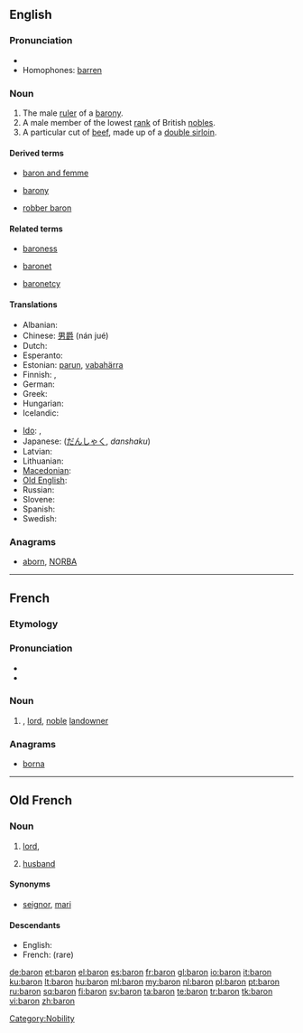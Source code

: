 {{also|barón}}
==English==
{{wikipedia}}

===Pronunciation===
* {{rhymes|ærən}}
* Homophones: [[barren]] {{italbrac|in some accents}}

===Noun===
{{en-noun}}

# The male [[ruler]] of a [[barony]].
# A male member of the lowest [[rank]] of British [[noble]]s.
# A particular cut of [[beef]], made up of a [[double sirloin]].

====Derived terms====
{{rel-top3|Terms derived from "baron"}}
* [[baron and femme]]
{{rel-mid3}}
* [[barony]]
{{rel-mid3}}
* [[robber baron]]
{{rel-bottom}}

====Related terms====
{{rel-top3|Terms etymologically related to "baron"}}
* [[baroness]]
{{rel-mid3}}
* [[baronet]]
{{rel-mid3}}
* [[baronetcy]]
{{rel-bottom}}

====Translations====
{{trans-top|male ruler of a barony}}
* Albanian: {{t+|sq|baron|m|xs=Albanian}}
* Chinese: [[男爵]] (nán jué)
* Dutch: {{t+|nl|baron|m}}
* Esperanto: {{t-|eo|barono|xs=Esperanto}}
* Estonian: [[parun]], [[vabahärra]]
* Finnish: {{t-|fi|vapaaherra}}, {{t-|fi|paroni}}
* German: {{t+|de|Baron|m}}
* Greek: {{t+|el|βαρόνος|m}}
* Hungarian: {{t+|hu|báró}}
* Icelandic: {{t-|is|barón|m}}
{{trans-mid}}
* [[Ido]]: {{t+|io|barono|xs=Ido}},  {{t+|io|baronulo|xs=Ido}}
* Japanese: {{t-|ja|男爵}} ([[だんしゃく]], ''danshaku'')
* Latvian: {{t|lv|barons}}
* Lithuanian: {{t+|lt|baronas|m|xs=Lithuanian}}
* [[Macedonian]]: {{t-|mk|барон|m|tr=báron}}
* [[Old English]]: {{t-|ang|þegn|m|xs=Old English}}
* Russian: {{t+|ru|барон}}
* Slovene: {{t-|sl|baron|m}}
* Spanish: {{t-|es|barón|m}}
* Swedish: {{t+|sv|baron|c}}
{{trans-bottom}}

===Anagrams===
* {{alphagram|abnor}} [[aborn#English|aborn]], [[NORBA#English|NORBA]]

[[Category:Nobility]]

----

==French==

===Etymology===
{{etyl|fro|fr}} {{term|baron|lang=fro}}

===Pronunciation===
* {{IPA|/ba.ʁɔ̃/|lang=fr}}
* {{audio|Fr-baron.ogg|Audio}}

===Noun===
{{fr-noun|m}}

# {{dated|lang=fr}} {{l|en|baron}}, [[lord]], [[noble]] [[landowner]]

===Anagrams===
* {{alphagram|abnor}} [[borna#French|borna]]

----

==Old French==

===Noun===
{{fro-noun-m|barons|ber|baron}}

# [[lord]], {{l|en|baron}} {{gloss|title of nobility}}
# {{by extension}} [[husband]]

====Synonyms====
* {{sense|husband}} [[seignor]], [[mari]]

====Descendants====
* English: {{l|en|baron}}
* French: {{l|fr|baron}} (rare)

[[de:baron]]
[[et:baron]]
[[el:baron]]
[[es:baron]]
[[fr:baron]]
[[gl:baron]]
[[io:baron]]
[[it:baron]]
[[ku:baron]]
[[lt:baron]]
[[hu:baron]]
[[ml:baron]]
[[my:baron]]
[[nl:baron]]
[[pl:baron]]
[[pt:baron]]
[[ru:baron]]
[[sq:baron]]
[[fi:baron]]
[[sv:baron]]
[[ta:baron]]
[[te:baron]]
[[tr:baron]]
[[tk:baron]]
[[vi:baron]]
[[zh:baron]]